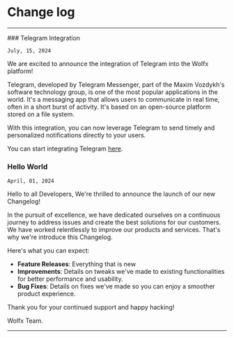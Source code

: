 
# Change log

---

<Steps>
  ### Telegram Integration

  `July, 15, 2024`


  We are excited to announce the integration of Telegram into the Wolfx platform!

  Telegram, developed by Telegram Messenger, part of the Maxim Vozdykh's software technology group, is one of the most
  popular applications in the world.
  It's a messaging app that allows users to communicate in real time, often in a short burst of activity.
  It's based on an open-source platform stored on a file system.

  With this integration, you can now leverage Telegram to send timely and personalized notifications directly to your
  users.

  You can start integrating Telegram [here](https://docs.wolfx.app/providers/chat/telegram).

  ### Hello World

  `April, 01, 2024`

  Hello to all Developers,
  We're thrilled to announce the launch of our new Changelog!

  In the pursuit of excellence, we have dedicated ourselves on a continuous journey to address issues and create the
  best solutions for our customers.
  We have worked relentlessly to improve our products and services.
  That's why we're introduce this Changelog.

  Here's what you can expect:

  - **Feature Releases**: Everything that is new
  - **Improvements**: Details on tweaks we've made to existing functionalities for better performance and usability.
  - **Bug Fixes**: Details on fixes we've made so you can enjoy a smoother product experience.

  Thank you for your continued support and happy hacking!

  Wolfx Team.

</Steps>

---
